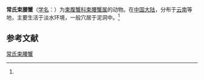 {{Speciesbox
| name = 常氏束腰蟹
| status = 
| status_system = 
| image = 
| genus = Somanniathelphusa
| species = chongi
| authority = (Wu, 1935)<ref name='id12055'>{{cite web| url =http://www.bioinfo.cn/db05/BjdwSpecies.php?action=view&id=12055| title =常氏束腰蟹| work =《中国动物物种编目数据库》| publisher =中国科学院微生物研究所| author =中国科学院动物研究所| accessdate =2009-04-28| deadurl =yes| archiveurl =https://web.archive.org/web/20160305001126/http://www.bioinfo.cn/db05/BjdwSpecies.php?action=view&id=12055| archivedate =2016-03-05}}</ref>
}}

'''常氏束腰蟹'''（[[学名|学名]]：{{lang|la|''Somanniathelphusa chongi''}}）为[[束腹蟹科|束腹蟹科]][[束腰蟹属|束腰蟹属]]的动物。在[[中国大陆|中国大陆]]，分布于[[云南|云南]]等地，主要生活于淡水环境，一般穴居于泥洞中。<ref name='id12055'/>

== 参考文献 ==
{{reflist}}

{{Wikispecies|Somanniathelphusa chongi}}

[[Category:束腰蟹属|常氏束腰蟹]]


{{螃蟹小作品}}